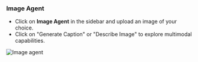 ### Image Agent

- Click on **Image Agent** in the sidebar and upload an image of your choice.
- Click on "Generate Caption" or "Describe Image" to explore multimodal capabilities.

![Image agent](/images/ai-app-image-agent-local.png)
